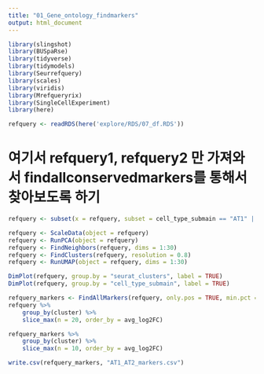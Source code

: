 ```yaml
---
title: "01_Gene_ontology_findmarkers"
output: html_document
---
```


```r
library(slingshot)
library(BUSpaRse)
library(tidyverse)
library(tidymodels)
library(Seurrefquery)
library(scales)
library(viridis)
library(Mrefqueryrix)
library(SingleCellExperiment)
library(here)
```

```r
refquery <- readRDS(here('explore/RDS/07_df.RDS'))
```

# 여기서 refquery1, refquery2 만 가져와서 findallconservedmarkers를 통해서 찾아보도록 하기 
```r
refquery <- subset(x = refquery, subset = cell_type_submain == "AT1" | cell_type_submain == "AT2")
```

```r
refquery <- ScaleData(object = refquery)
refquery <- RunPCA(object = refquery)
refquery <- FindNeighbors(refquery, dims = 1:30)
refquery <- FindClusters(refquery, resolution = 0.8)
refquery <- RunUMAP(object = refquery, dims = 1:30)
```

```r
DimPlot(refquery, group.by = "seurat_clusters", label = TRUE)
DimPlot(refquery, group.by = "cell_type_submain", label = TRUE)
```

```r
refquery_markers <- FindAllMarkers(refquery, only.pos = TRUE, min.pct = 0.25, logfc.threshold = 0.25)
refquery %>%
    group_by(cluster) %>%
    slice_max(n = 20, order_by = avg_log2FC)
```

```r
refquery_markers %>%
    group_by(cluster) %>%
    slice_max(n = 10, order_by = avg_log2FC)
```


```r
write.csv(refquery_markers, "AT1_AT2_markers.csv")
```







